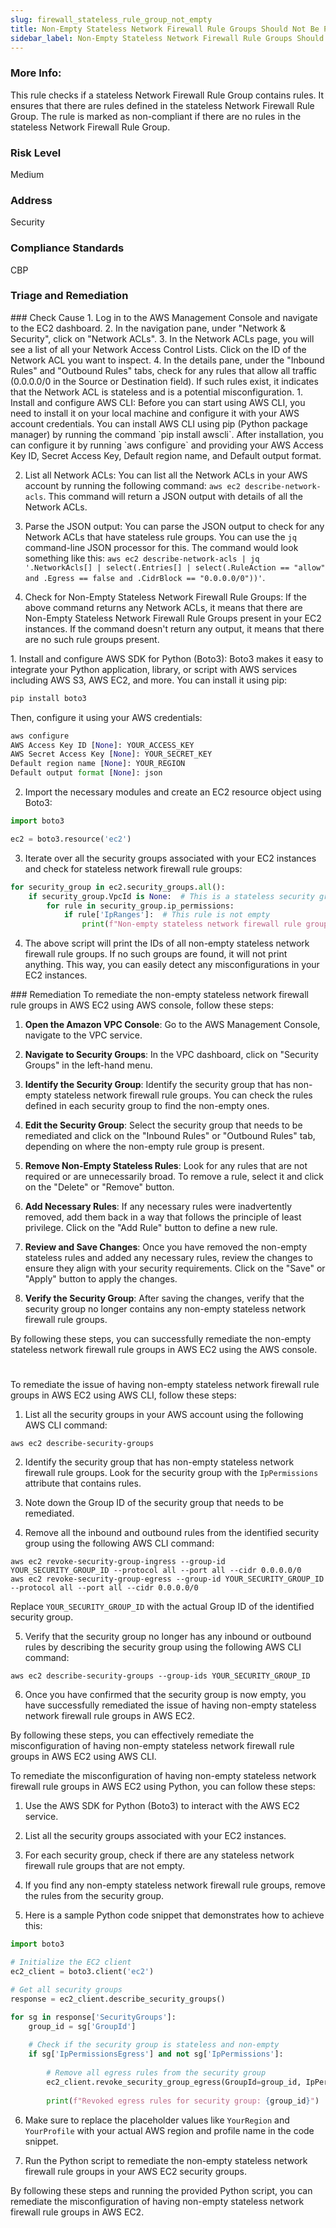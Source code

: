 ```yaml
---
slug: firewall_stateless_rule_group_not_empty
title: Non-Empty Stateless Network Firewall Rule Groups Should Not Be Present
sidebar_label: Non-Empty Stateless Network Firewall Rule Groups Should Not Be Present
---
```


### More Info:

This rule checks if a stateless Network Firewall Rule Group contains rules. It ensures that there are rules defined in the stateless Network Firewall Rule Group. The rule is marked as non-compliant if there are no rules in the stateless Network Firewall Rule Group.

### Risk Level

Medium

### Address

Security

### Compliance Standards

CBP


### Triage and Remediation
<Tabs>

<Tab title='Cause'>
### Check Cause
<AccordionGroup>
<Accordion title='Using Console' defaultOpen='true'>
1. Log in to the AWS Management Console and navigate to the EC2 dashboard.
2. In the navigation pane, under "Network & Security", click on "Network ACLs".
3. In the Network ACLs page, you will see a list of all your Network Access Control Lists. Click on the ID of the Network ACL you want to inspect.
4. In the details pane, under the "Inbound Rules" and "Outbound Rules" tabs, check for any rules that allow all traffic (0.0.0.0/0 in the Source or Destination field). If such rules exist, it indicates that the Network ACL is stateless and is a potential misconfiguration.
</Accordion>

<Accordion title='Using CLI'>
1. Install and configure AWS CLI: Before you can start using AWS CLI, you need to install it on your local machine and configure it with your AWS account credentials. You can install AWS CLI using pip (Python package manager) by running the command `pip install awscli`. After installation, you can configure it by running `aws configure` and providing your AWS Access Key ID, Secret Access Key, Default region name, and Default output format.

2. List all Network ACLs: You can list all the Network ACLs in your AWS account by running the following command: `aws ec2 describe-network-acls`. This command will return a JSON output with details of all the Network ACLs.

3. Parse the JSON output: You can parse the JSON output to check for any Network ACLs that have stateless rule groups. You can use the `jq` command-line JSON processor for this. The command would look something like this: `aws ec2 describe-network-acls | jq '.NetworkAcls[] | select(.Entries[] | select(.RuleAction == "allow" and .Egress == false and .CidrBlock == "0.0.0.0/0"))'`.

4. Check for Non-Empty Stateless Network Firewall Rule Groups: If the above command returns any Network ACLs, it means that there are Non-Empty Stateless Network Firewall Rule Groups present in your EC2 instances. If the command doesn't return any output, it means that there are no such rule groups present.
</Accordion>

<Accordion title='Using Python'>
1. Install and configure AWS SDK for Python (Boto3): Boto3 makes it easy to integrate your Python application, library, or script with AWS services including AWS S3, AWS EC2, and more. You can install it using pip:

```python
pip install boto3
```
Then, configure it using your AWS credentials:

```python
aws configure
AWS Access Key ID [None]: YOUR_ACCESS_KEY
AWS Secret Access Key [None]: YOUR_SECRET_KEY
Default region name [None]: YOUR_REGION
Default output format [None]: json
```

2. Import the necessary modules and create an EC2 resource object using Boto3:

```python
import boto3

ec2 = boto3.resource('ec2')
```

3. Iterate over all the security groups associated with your EC2 instances and check for stateless network firewall rule groups:

```python
for security_group in ec2.security_groups.all():
    if security_group.VpcId is None:  # This is a stateless security group
        for rule in security_group.ip_permissions:
            if rule['IpRanges']:  # This rule is not empty
                print(f"Non-empty stateless network firewall rule group found: {security_group.id}")
```

4. The above script will print the IDs of all non-empty stateless network firewall rule groups. If no such groups are found, it will not print anything. This way, you can easily detect any misconfigurations in your EC2 instances.
</Accordion>

</AccordionGroup>
</Tab>

<Tab title='Remediation'>
### Remediation

<AccordionGroup>
<Accordion title='Using Console' defaultOpen='true'>
To remediate the non-empty stateless network firewall rule groups in AWS EC2 using AWS console, follow these steps:

1. **Open the Amazon VPC Console**: Go to the AWS Management Console, navigate to the VPC service.

2. **Navigate to Security Groups**: In the VPC dashboard, click on "Security Groups" in the left-hand menu.

3. **Identify the Security Group**: Identify the security group that has non-empty stateless network firewall rule groups. You can check the rules defined in each security group to find the non-empty ones.

4. **Edit the Security Group**: Select the security group that needs to be remediated and click on the "Inbound Rules" or "Outbound Rules" tab, depending on where the non-empty rule group is present.

5. **Remove Non-Empty Stateless Rules**: Look for any rules that are not required or are unnecessarily broad. To remove a rule, select it and click on the "Delete" or "Remove" button.

6. **Add Necessary Rules**: If any necessary rules were inadvertently removed, add them back in a way that follows the principle of least privilege. Click on the "Add Rule" button to define a new rule.

7. **Review and Save Changes**: Once you have removed the non-empty stateless rules and added any necessary rules, review the changes to ensure they align with your security requirements. Click on the "Save" or "Apply" button to apply the changes.

8. **Verify the Security Group**: After saving the changes, verify that the security group no longer contains any non-empty stateless network firewall rule groups.

By following these steps, you can successfully remediate the non-empty stateless network firewall rule groups in AWS EC2 using the AWS console.

#
</Accordion>

<Accordion title='Using CLI'>
To remediate the issue of having non-empty stateless network firewall rule groups in AWS EC2 using AWS CLI, follow these steps:

1. List all the security groups in your AWS account using the following AWS CLI command:
```
aws ec2 describe-security-groups
```

2. Identify the security group that has non-empty stateless network firewall rule groups. Look for the security group with the `IpPermissions` attribute that contains rules.

3. Note down the Group ID of the security group that needs to be remediated.

4. Remove all the inbound and outbound rules from the identified security group using the following AWS CLI command:
```
aws ec2 revoke-security-group-ingress --group-id YOUR_SECURITY_GROUP_ID --protocol all --port all --cidr 0.0.0.0/0
aws ec2 revoke-security-group-egress --group-id YOUR_SECURITY_GROUP_ID --protocol all --port all --cidr 0.0.0.0/0
```

Replace `YOUR_SECURITY_GROUP_ID` with the actual Group ID of the identified security group.

5. Verify that the security group no longer has any inbound or outbound rules by describing the security group using the following AWS CLI command:
```
aws ec2 describe-security-groups --group-ids YOUR_SECURITY_GROUP_ID
```

6. Once you have confirmed that the security group is now empty, you have successfully remediated the issue of having non-empty stateless network firewall rule groups in AWS EC2.

By following these steps, you can effectively remediate the misconfiguration of having non-empty stateless network firewall rule groups in AWS EC2 using AWS CLI.
</Accordion>

<Accordion title='Using Python'>
To remediate the misconfiguration of having non-empty stateless network firewall rule groups in AWS EC2 using Python, you can follow these steps:

1. Use the AWS SDK for Python (Boto3) to interact with the AWS EC2 service.

2. List all the security groups associated with your EC2 instances.

3. For each security group, check if there are any stateless network firewall rule groups that are not empty.

4. If you find any non-empty stateless network firewall rule groups, remove the rules from the security group.

5. Here is a sample Python code snippet that demonstrates how to achieve this:

```python
import boto3

# Initialize the EC2 client
ec2_client = boto3.client('ec2')

# Get all security groups
response = ec2_client.describe_security_groups()

for sg in response['SecurityGroups']:
    group_id = sg['GroupId']
    
    # Check if the security group is stateless and non-empty
    if sg['IpPermissionsEgress'] and not sg['IpPermissions']:
        
        # Remove all egress rules from the security group
        ec2_client.revoke_security_group_egress(GroupId=group_id, IpPermissions=sg['IpPermissionsEgress'])
        
        print(f"Revoked egress rules for security group: {group_id}")
```

6. Make sure to replace the placeholder values like `YourRegion` and `YourProfile` with your actual AWS region and profile name in the code snippet.

7. Run the Python script to remediate the non-empty stateless network firewall rule groups in your AWS EC2 security groups.

By following these steps and running the provided Python script, you can remediate the misconfiguration of having non-empty stateless network firewall rule groups in AWS EC2.
</Accordion>

</AccordionGroup>
</Tab>
</Tabs>

